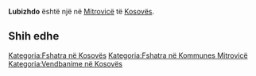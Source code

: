 {{Fshat në 
 | Emri                = Lubizhdo
 | EmriAlt                = 
 | NAME_SHORT_FORM=      
 | NAME_GENERIC=      
 | NAME_SORT_NAME_RO=      LUBIZHDO
 | FULL_NAME_RO = Lubizhdo
 | FULL_NAME_ND_RO=Lubizhdo
 | SORT_NAME_RG=LUBIZHDO
 | FULL_NAME_RG=Lubizhdo
 | FULL_NAME_ND_RG=Lubizhdo
 | SRP_NAME_SHORT_FORM=      
 | SRP_NAME_GENERIC=      
 | SRP_NAME_SORT_NAME_RO=      
 | SRP_FULL_NAME_RO = 
 | SRP_FULL_NAME_ND_RO=
 | SRP_SORT_NAME_RG=
 | SRP_FULL_NAME_RG=
 | SRP_FULL_NAME_ND_RG=
 | Emri (Rasa dhanore) = 
 | Figura              = 
 | Shteti              = Kosovo
 | Komuna              = Mitrovicë
 | Kodi postar         = 
 | Sipërfaqja          = 

 | Popullsia           = 

 | Regj. i popullsisë  = 
 | Dend. e popullsisë  = 
 | Faqja zyrtare       = 
 <!--- Koordinatat ----> 
 | Gjerësia            = 42.505278
 | Gjatësia            = 20.7
 | Lartësia            = 
}}
'''Lubizhdo''' është një [[]] në [[Mitrovicë]] të [[Kosovës]].

<!-- == Gjeografia == -->
<!-- == Historia == -->
<!-- == Demografia == -->
== Shih edhe ==
{{Komuna Mitrovicë}}
{{Kosovo-Administrata-Cung}}

[[Kategoria:Fshatra në Kosovës]]
[[Kategoria:Fshatra në Kommunes Mitrovicë]]
[[Kategoria:Vendbanime në Kosovës]]